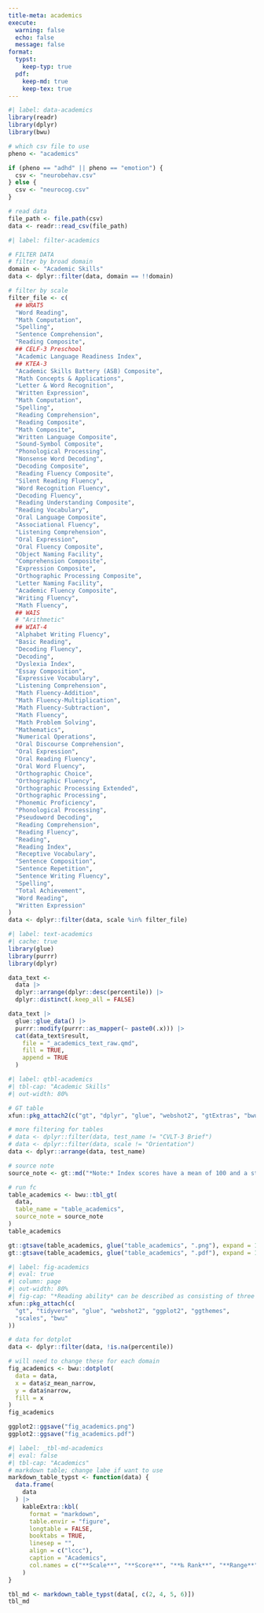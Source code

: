 ```yaml
---
title-meta: academics
execute:
  warning: false
  echo: false
  message: false
format:
  typst:
    keep-typ: true
  pdf:
    keep-md: true
    keep-tex: true
---
```


<!-- ### Academic Skills -->

```r
#| label: data-academics
library(readr)
library(dplyr)
library(bwu)

# which csv file to use
pheno <- "academics"

if (pheno == "adhd" || pheno == "emotion") {
  csv <- "neurobehav.csv"
} else {
  csv <- "neurocog.csv"
}

# read data
file_path <- file.path(csv)
data <- readr::read_csv(file_path)
```

```r
#| label: filter-academics

# FILTER DATA
# filter by broad domain
domain <- "Academic Skills"
data <- dplyr::filter(data, domain == !!domain)

# filter by scale
filter_file <- c(
  ## WRAT5
  "Word Reading",
  "Math Computation",
  "Spelling",
  "Sentence Comprehension",
  "Reading Composite",
  ## CELF-3 Preschool
  "Academic Language Readiness Index",
  ## KTEA-3
  "Academic Skills Battery (ASB) Composite",
  "Math Concepts & Applications",
  "Letter & Word Recognition",
  "Written Expression",
  "Math Computation",
  "Spelling",
  "Reading Comprehension",
  "Reading Composite",
  "Math Composite",
  "Written Language Composite",
  "Sound-Symbol Composite",
  "Phonological Processing",
  "Nonsense Word Decoding",
  "Decoding Composite",
  "Reading Fluency Composite",
  "Silent Reading Fluency",
  "Word Recognition Fluency",
  "Decoding Fluency",
  "Reading Understanding Composite",
  "Reading Vocabulary",
  "Oral Language Composite",
  "Associational Fluency",
  "Listening Comprehension",
  "Oral Expression",
  "Oral Fluency Composite",
  "Object Naming Facility",
  "Comprehension Composite",
  "Expression Composite",
  "Orthographic Processing Composite",
  "Letter Naming Facility",
  "Academic Fluency Composite",
  "Writing Fluency",
  "Math Fluency",
  ## WAIS
  # "Arithmetic"
  ## WIAT-4
  "Alphabet Writing Fluency",
  "Basic Reading",
  "Decoding Fluency",
  "Decoding",
  "Dyslexia Index",
  "Essay Composition",
  "Expressive Vocabulary",
  "Listening Comprehension",
  "Math Fluency-Addition",
  "Math Fluency-Multiplication",
  "Math Fluency-Subtraction",
  "Math Fluency",
  "Math Problem Solving",
  "Mathematics",
  "Numerical Operations",
  "Oral Discourse Comprehension",
  "Oral Expression",
  "Oral Reading Fluency",
  "Oral Word Fluency",
  "Orthographic Choice",
  "Orthographic Fluency",
  "Orthographic Processing Extended",
  "Orthographic Processing",
  "Phonemic Proficiency",
  "Phonological Processing",
  "Pseudoword Decoding",
  "Reading Comprehension",
  "Reading Fluency",
  "Reading",
  "Reading Index",
  "Receptive Vocabulary",
  "Sentence Composition",
  "Sentence Repetition",
  "Sentence Writing Fluency",
  "Spelling",
  "Total Achievement",
  "Word Reading",
  "Written Expression"
)
data <- dplyr::filter(data, scale %in% filter_file)

```

```r
#| label: text-academics
#| cache: true
library(glue)
library(purrr)
library(dplyr)

data_text <-
  data |>
  dplyr::arrange(dplyr::desc(percentile)) |>
  dplyr::distinct(.keep_all = FALSE)

data_text |>
  glue::glue_data() |>
  purrr::modify(purrr::as_mapper(~ paste0(.x))) |>
  cat(data_text$result,
    file = "_academics_text_raw.qmd",
    fill = TRUE,
    append = TRUE
  )
```

```r
#| label: qtbl-academics
#| tbl-cap: "Academic Skills"
#| out-width: 80%

# GT table
xfun::pkg_attach2(c("gt", "dplyr", "glue", "webshot2", "gtExtras", "bwu"))

# more filtering for tables
# data <- dplyr::filter(data, test_name != "CVLT-3 Brief")
# data <- dplyr::filter(data, scale != "Orientation")
data <- dplyr::arrange(data, test_name)

# source note
source_note <- gt::md("*Note:* Index scores have a mean of 100 and a standard deviation of 15.")

# run fc
table_academics <- bwu::tbl_gt(
  data,
  table_name = "table_academics",
  source_note = source_note
)
table_academics

gt::gtsave(table_academics, glue("table_academics", ".png"), expand = 10)
gt::gtsave(table_academics, glue("table_academics", ".pdf"), expand = 10)

```

```{=typst}
<qtbl-academics>
#figure([#image("table_academics.png", width: 60%)],
  caption: [
    Academic Achievement Scores
  ],
  kind: "qtbl",
  supplement: [Table],
)
```

```r
#| label: fig-academics
#| eval: true
#| column: page
#| out-width: 80%
#| fig-cap: "*Reading ability* can be described as consisting of three interrelated abilities: decoding (the ability to recognize and pronounce written words presented without context), comprehension (the ability not only to understand the facts presented in the text but also the ability to figure out things in the text that are not directly stated), and fluency (the ability to decode and understand simple written information in a rapid and fluent manner)."
xfun::pkg_attach(c(
  "gt", "tidyverse", "glue", "webshot2", "ggplot2", "ggthemes",
  "scales", "bwu"
))

# data for dotplot
data <- dplyr::filter(data, !is.na(percentile))

# will need to change these for each domain
fig_academics <- bwu::dotplot(
  data = data,
  x = data$z_mean_narrow,
  y = data$narrow,
  fill = x
)
fig_academics

ggplot2::ggsave("fig_academics.png")
ggplot2::ggsave("fig_academics.pdf")

```

```r
#| label: _tbl-md-academics
#| eval: false
#| tbl-cap: "Academics"
# markdown table; change labe if want to use
markdown_table_typst <- function(data) {
  data.frame(
    data
  ) |>
    kableExtra::kbl(
      format = "markdown",
      table.envir = "figure",
      longtable = FALSE,
      booktabs = TRUE,
      linesep = "",
      align = c("lccc"),
      caption = "Academics",
      col.names = c("**Scale**", "**Score**", "**‰ Rank**", "**Range**")
    )
}

tbl_md <- markdown_table_typst(data[, c(2, 4, 5, 6)])
tbl_md
```
